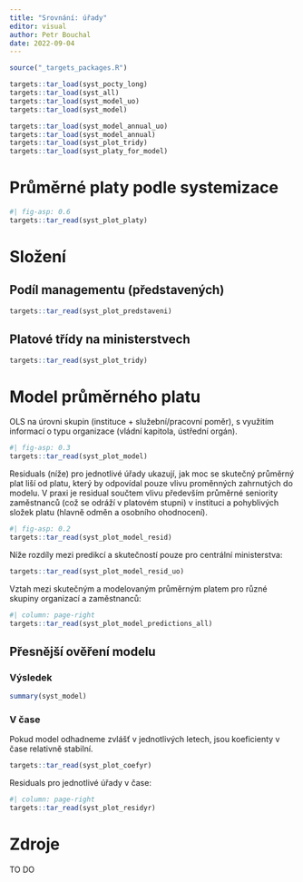 ```yaml
---
title: "Srovnání: úřady"
editor: visual
author: Petr Bouchal
date: 2022-09-04
---
```


```r
source("_targets_packages.R")

targets::tar_load(syst_pocty_long)
targets::tar_load(syst_all)
targets::tar_load(syst_model_uo)
targets::tar_load(syst_model)

targets::tar_load(syst_model_annual_uo)
targets::tar_load(syst_model_annual)
targets::tar_load(syst_plot_tridy)
targets::tar_load(syst_platy_for_model)
```

# Průměrné platy podle systemizace

```r
#| fig-asp: 0.6
targets::tar_read(syst_plot_platy)
```

# Složení

## Podíl managementu (představených)

```r
targets::tar_read(syst_plot_predstaveni)
```

## Platové třídy na ministerstvech

```r
targets::tar_read(syst_plot_tridy)
```

# Model průměrného platu

OLS na úrovni skupin (instituce + služební/pracovní poměr), s využitím informací o typu organizace (vládní kapitola, ústřední orgán).

```r
#| fig-asp: 0.3
targets::tar_read(syst_plot_model)
```

Residuals (níže) pro jednotlivé úřady ukazují, jak moc se skutečný průměrný plat liší od platu, který by odpovídal pouze vlivu proměnných zahrnutých do modelu.
V praxi je residual součtem vlivu především průměrné seniority zaměstnanců (což se odráží v platovém stupni) v instituci a pohyblivých složek platu (hlavně odměn a osobního ohodnocení).

```r
#| fig-asp: 0.2
targets::tar_read(syst_plot_model_resid)
```

Níže rozdíly mezi predikcí a skutečností pouze pro centrální ministerstva:

```r
targets::tar_read(syst_plot_model_resid_uo)
```

Vztah mezi skutečným a modelovaným průměrným platem pro různé skupiny organizací a zaměstnanců:

```r
#| column: page-right
targets::tar_read(syst_plot_model_predictions_all)
```

## Přesnější ověření modelu

### Výsledek

```r
summary(syst_model)
```

### V čase

Pokud model odhadneme zvlášť v jednotlivých letech, jsou koeficienty v čase relativně stabilní.

```r
targets::tar_read(syst_plot_coefyr)
```

Residuals pro jednotlivé úřady v čase:

```r
#| column: page-right
targets::tar_read(syst_plot_residyr)
```

# Zdroje

TO DO
